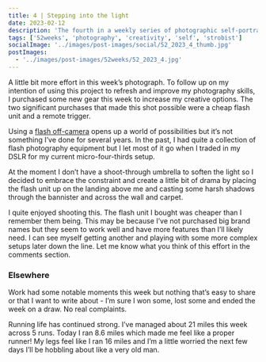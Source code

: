 ```yaml
---
title: 4 | Stepping into the light
date: 2023-02-12
description: 'The fourth in a weekly series of photographic self-portraits of Stuart Mackenzie.'
tags: ['52weeks', 'photography', 'creativity', 'self', 'strobist']
socialImage: '../images/post-images/social/52_2023_4_thumb.jpg'
postImages:
  - '../images/post-images/52weeks/52_2023_4.jpg'
---
```



<GatsbyImage
  alt="Sat on the stairs in my house with a strong shadows cast against the wall"
  title="Four - Stepping into the light"
  image={getImage(props.data.mdx.frontmatter.postImages[0])}
  className="imageFull"
/>

A little bit more effort in this week’s photograph. To follow up on my intention of using this project to refresh and improve my photography skills, I purchased some new gear this week to increase my creative options. The two significant purchases that made this shot possible were a cheap flash unit and a remote trigger.

Using a [flash off-camera](https://strobist.blogspot.com/) opens up a world of possibilities but it’s not something I’ve done for several years. In the past, I had quite a collection of flash photography equipment but I let most of it go when I traded in my DSLR for my current micro-four-thirds setup.

At the moment I don’t have a shoot-through umbrella to soften the light so I decided to embrace the constraint and create a little bit of drama by placing the flash unit up on the landing above me and casting some harsh shadows through the bannister and across the wall and carpet.

I quite enjoyed shooting this. The flash unit I bought was cheaper than I remember them being. This may be because I’ve not purchased big brand names but they seem to work well and have more features than I’ll likely need. I can see myself getting another and playing with some more complex setups later down the line. Let me know what you think of this effort in the comments section.

### Elsewhere

Work had some notable moments this week but nothing that’s easy to share or that I want to write about - I’m sure I won some, lost some and ended the week on a draw. No real complaints.

Running life has continued strong. I’ve managed about 21 miles this week across 5 runs. Today I ran 8.6 miles which made me feel like a proper runner! My legs feel like I ran 16 miles and I’m a little worried the next few days I’ll be hobbling about like a very old man.
